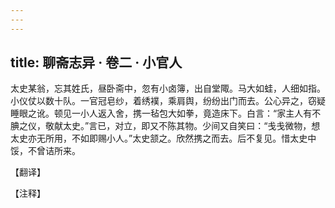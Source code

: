 ```yaml
---
---
---
```

title: 聊斋志异 · 卷二 · 小官人
---

太史某翁，忘其姓氏，昼卧斋中，忽有小卤簿，出自堂陬。马大如蛙，人细如指。小仪仗以数十队。一官冠皂纱，着绣襆，乘肩舆，纷纷出门而去。公心异之，窃疑睡眼之讹。顿见一小人返入舍，携一毡包大如拳，竟造床下。白言：“家主人有不腆之仪，敬献太史。”言已，对立，即又不陈其物。少间又自笑曰：“戋戋微物，想太史亦无所用，不如即赐小人。”太史颔之。欣然携之而去。后不复见。惜太史中馁，不曾诘所来。

【翻译】

【注释】

